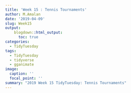 ```yaml
---
title: 'Week 15 : Tennis Tournaments'
author: M.Amalan
date: '2019-04-09'
slug: Week15
output:
    blogdown::html_output:
      toc: true
categories:
  - TidyTuesday
tags:
  - TidyTuesday
  - tidyverse
  - gganimate
image:
  caption: ''
  focal_point: ''
summary: "2019 Week 15 TidyTuesday: Tennis Tournaments"  
---
```


